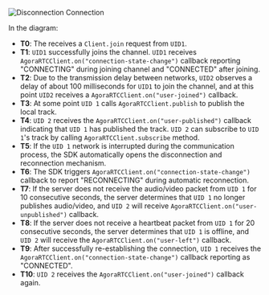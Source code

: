<PlatformWrapper platform="web">

![Disconnection Connection](/images/video-sdk/connection-state-web.png)

In the diagram:
- **T0**: The <Vpd k="SDK" /> receives a `Client.join` request from `UID1`.
- **T1**: `UID1` successfully joins the channel. `UID1` receives `AgoraRTCClient.on("connection-state-change")` callback reporting "CONNECTING" during joining channel and "CONNECTED" after joining.
- **T2**: Due to the transmission delay between networks, `UID2` observes a delay of about 100 milliseconds for `UID1` to join the channel, and at this point `UID2` receives a `AgoraRTCClient.on("user-joined")` callback.
- **T3**: At some point `UID 1` calls `AgoraRTCClient.publish` to publish the local track.
- **T4**: `UID 2` receives the `AgoraRTCClient.on("user-published")` callback indicating that `UID 1` has published the track. `UID 2` can subscribe to `UID 1`'s track by calling `AgoraRTCClient.subscribe` method.
- **T5**: If the `UID 1` network is interrupted during the communication process, the SDK automatically opens the disconnection and reconnection mechanism.
- **T6**: The SDK triggers `AgoraRTCClient.on("connection-state-change")` callback to report "RECONNECTING" during automatic reconnection.
- **T7**:  If the <Vg k="COMPANY" /> server does not receive the audio/video packet from `UID 1` for 10 consecutive seconds, the server determines that `UID 1` no longer publishes audio/video, and `UID 2` will receive `AgoraRTCClient.on("user-unpublished")` callback.
- **T8**: If the <Vg k="COMPANY" /> server does not receive a heartbeat packet from `UID 1` for 20 consecutive seconds, the server determines that `UID 1` is offline, and `UID 2` will receive the `AgoraRTCClient.on("user-left")` callback.
- **T9**: After successfully re-establishing the connection, `UID 1` receives the `AgoraRTCClient.on("connection-state-change")` callback reporting as "CONNECTED".
- **T10**: `UID 2` receives the `AgoraRTCClient.on("user-joined")` callback again.

</PlatformWrapper>
